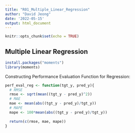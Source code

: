 ```yaml
---
title: "R01_Multiple_Linear_Regression"
author: "David Jeong"
date: '2022-05-15'
output: html_document
---
```


```r
knitr::opts_chunk$set(echo = TRUE)
```

## Multiple Linear Regression

```r
install.packages("moments")
library(moments)
```
Constructing Performance Evaluation Function for Regression:
```r
perf_eval_reg <- function(tgt_y, pred_y){
  # RMSE
  rmse <- sqrt(mean((tgt_y - pred_y)^2))
  # MAE
  mae <- mean(abs((tgt_y - pred_y)/tgt_y))
  # MAPE
  mape <- 100*mean(abs((tgt_y - pred_y)/tgt_y))
  
  return(c(rmse, mae, mape))
}
```

